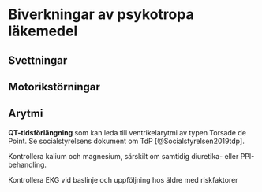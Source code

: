 # Biverkningar av psykotropa läkemedel

## Svettningar

## Motorikstörningar



## Arytmi

**QT-tidsförlängning** som kan leda till ventrikelarytmi av typen Torsade de Point. Se socialstyrelsens dokument om TdP [@Socialstyrelsen2019tdp].

Kontrollera kalium och magnesium, särskilt om samtidig diuretika- eller PPI-behandling.

Kontrollera EKG vid baslinje och uppföljning hos äldre med riskfaktorer


